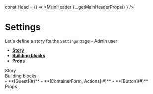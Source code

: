 
const Head = () => <MainHeader {...getMainHeaderProps() } />

<Meta title="Pages|Settings - Admin" component={Settings}/>


# Settings
Let's define a story for the `Settings` page - Admin user
- **[Story](#story)**
- **[Building blocks](#modules)**
- **[Props](#props)**


<div id="story">Story</div>

<Preview>
  <Story name="Settings page - Admin user">
    <WithoutSidebar
     HeaderBox={Head}
    >
      <Settings {...getEditProfilePropsAdmin()}/>
    </WithoutSidebar>
  </Story>
</Preview>

<div id="modules">Building blocks</div>
- **[Guest](#)**
- **[ContainerForm, Actions](#)**
- **[Button](#)**


<div id="props">Props</div>

<Props of={Settings} />